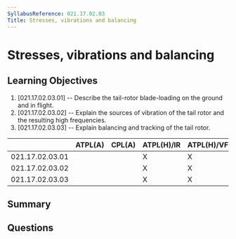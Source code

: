 ```yaml
---
SyllabusReference: 021.17.02.03
Title: Stresses, vibrations and balancing
---
```


# Stresses, vibrations and balancing

## Learning Objectives

1. [021.17.02.03.01] -- Describe the tail-rotor blade-loading on the ground and
   in flight.
2. [021.17.02.03.02] -- Explain the sources of vibration of the tail rotor and
   the resulting high frequencies.
3. [021.17.02.03.03] -- Explain balancing and tracking of the tail rotor.

|                 | ATPL(A) | CPL(A) | ATPL(H)/IR | ATPL(H)/VFR | CPL(H) | IR  | CBIR(A) |
| --------------- | ------- | ------ | ---------- | ----------- | ------ | --- | ------- |
| 021.17.02.03.01 |         |        | X          | X           | X      |     |         |
| 021.17.02.03.02 |         |        | X          | X           | X      |     |         |
| 021.17.02.03.03 |         |        | X          | X           | X      |     |         |

## Summary

## Questions

